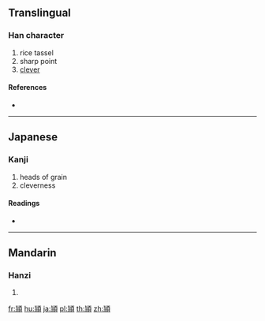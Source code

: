 {{character info/new}}
{{also|颕}}
==Translingual==

===Han character===
{{Han char|rn=181|rad=頁|as=07|sn=16|four=|canj=PFMBC}}

# rice tassel
# sharp point
# [[clever]]

====References====
* {{Han ref|kx=1405.050|dkj=24824|hdz=74375.150|uh=9834|ud=38964}}

----

==Japanese==

===Kanji===
{{ja-kanji|grade=uc|rs=頁07}}

# heads of grain
# cleverness

====Readings====
* {{ja-readings|on=[[えい]] (ei)|kun=[[ほさき]] (hosaki), [[のぎ]] (nogi)|nanori=[[え]] (e), [[かい]] (kai)}}

----

==Mandarin==

===Hanzi===
{{cmn-hanzi|sim=颕|pin=[[yǐng]] ([[ying3]])|wg=ying<sup>3</sup>}}

# {{defn|lang=cmn|sort=頁07}}

[[fr:頴]]
[[hu:頴]]
[[ja:頴]]
[[pl:頴]]
[[th:頴]]
[[zh:頴]]